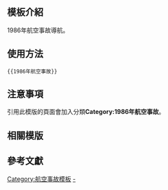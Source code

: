 <includeonly><!-- 在這裡加入模板的保護標識 --></includeonly><noinclude>{{Documentation subpage}}</noinclude>
<!-- 在本行下編輯模板說明 -->

== 模板介紹 ==

1986年航空事故導航。

==使用方法==

<pre>{{1986年航空事故}}</pre>

== 注意事項 ==

引用此模版的頁面會加入分類'''Category:1986年航空事故'''。

== 相關模版 ==

{{歷年航空事故模板}}

== 參考文獻 ==

<includeonly>
<!-- 本行下加入模板的分類 -->
[[Category:航空事故模板]]
[[Category:1986年航空事故|-]]
</includeonly>